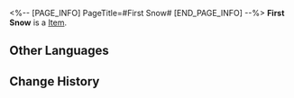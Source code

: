 <%-- [PAGE_INFO]
PageTitle=#First Snow#
[END_PAGE_INFO] --%>
{{Item Infobox
|title       = First Snow
|id          = 140116
|image       = Item First Snow.png
|type        = 
|invCategory = Missions
|rarity      = 3
|effect      = 
|description = An eight-petalled flower with white spots at each tip, just like snowflakes.
}}
{{Description|1=''"A long time ago, the initial snow of the year symbolized harvest and joy."''}}
'''First Snow''' is a [[Item]].

==Other Languages==
{{Other Languages
|en   = First Snow
|zhs  = 初雪八落
|zht  = 初雪八落
|ja   = 初雪八落
|ko   = 첫눈
|es   = Primer manto
|fr   = Première neige
|ru   = Первоснежник
|th   = First Snow
|vi   = Tuyết Đầu Mùa
|de   = Erster Schnee
|id   = First Snow
|pt   = Primeiras-Neves
}}

==Change History==
{{Change History|2.0}}